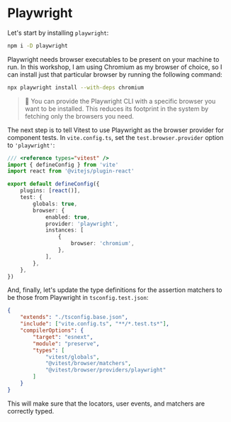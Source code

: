 # Playwright

Let's start by installing `playwright`:

```sh nonumber
npm i -D playwright
```

Playwright needs browser executables to be present on your machine to run. In this workshop, I am using Chromium as my browser of choice, so I can install just that particular browser by running the following command:

```sh nonumber
npx playwright install --with-deps chromium
```

> 🦉 You can provide the Playwright CLI with a specific browser you want to be installed. This reduces its footprint in the system by fetching only the browsers you need.

The next step is to tell Vitest to use Playwright as the browser provider for component tests. In `vite.config.ts`, set the `test.browser.provider` option to `'playwright'`:

```ts filename=vite.config.ts add=11
/// <reference types="vitest" />
import { defineConfig } from 'vite'
import react from '@vitejs/plugin-react'

export default defineConfig({
	plugins: [react()],
	test: {
		globals: true,
		browser: {
			enabled: true,
			provider: 'playwright',
			instances: [
				{
					browser: 'chromium',
				},
			],
		},
	},
})
```

And, finally, let's update the type definitions for the assertion matchers to be those from Playwright in `tsconfig.test.json`:

```json filename=tsconfig.test.json remove=9 add=10
{
	"extends": "./tsconfig.base.json",
	"include": ["vite.config.ts", "**/*.test.ts*"],
	"compilerOptions": {
		"target": "esnext",
		"module": "preserve",
		"types": [
			"vitest/globals",
			"@vitest/browser/matchers",
			"@vitest/browser/providers/playwright"
		]
	}
}
```

This will make sure that the locators, user events, and matchers are correctly typed.

